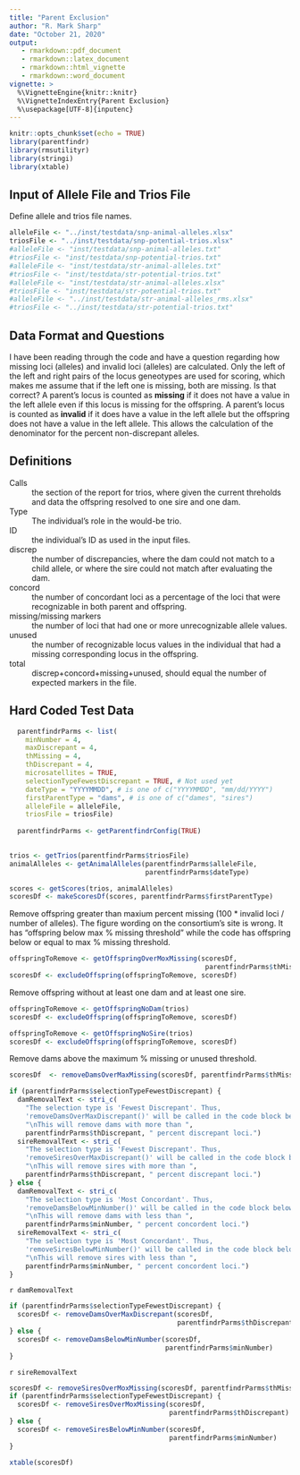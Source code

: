 ```yaml
---
title: "Parent Exclusion"
author: "R. Mark Sharp"
date: "October 21, 2020"
output: 
   - rmarkdown::pdf_document
   - rmarkdown::latex_document
   - rmarkdown::html_vignette
   - rmarkdown::word_document
vignette: >
  %\VignetteEngine{knitr::knitr}
  %\VignetteIndexEntry{Parent Exclusion}
  %\usepackage[UTF-8]{inputenc}
---
```


```r
knitr::opts_chunk$set(echo = TRUE)
library(parentfindr)
library(rmsutilityr)
library(stringi)
library(xtable)

```

## Input of Allele File and Trios File

Define allele and trios file names.

```r
alleleFile <- "../inst/testdata/snp-animal-alleles.xlsx"
triosFile <- "../inst/testdata/snp-potential-trios.xlsx"
#alleleFile <- "inst/testdata/snp-animal-alleles.txt"
#triosFile <- "inst/testdata/snp-potential-trios.txt"
#alleleFile <- "inst/testdata/str-animal-alleles.txt"
#triosFile <- "inst/testdata/str-potential-trios.txt"
#alleleFile <- "inst/testdata/str-animal-alleles.xlsx"
#triosFile <- "inst/testdata/str-potential-trios.txt"
#alleleFile <- "../inst/testdata/str-animal-alleles_rms.xlsx"
#triosFile <- "../inst/testdata/str-potential-trios.txt"

```

## Data Format and Questions

I have been reading through the code and have a question regarding how missing 
loci (alleles) and invalid loci (alleles) are calculated.
Only the left of the left and right pairs of the locus geneotypes are used for 
scoring, which makes me assume that if the left one is missing, 
both are missing. Is that correct?
A parent's locus is counted as __missing__ if it does not have a value in the 
left allele even if this locus is missing for the offspring.
A parent's locus is counted as __invalid__ if it does have a value in the left 
allele but the offspring does not have a value in the left allele.
This allows the calculation of the denominator for the percent non-discrepant 
alleles.

## Definitions

Calls
 : the section of the report for trios, where given the current threholds and 
   data the offspring resolved to one sire and one dam.

Type
 : The individual's role in the would-be trio.
  
ID
 : the individual's ID as used in the input files.
 
discrep
 : the number of discrepancies, where the dam could not match to a child allele,
   or where the sire could not match after evaluating the dam.
 
concord
 : the number of concordant loci as a percentage of the loci that were 
   recognizable in both parent and offspring.

missing/missing markers
 : the number of loci that had one or more unrecognizable allele values.
 
unused
 : the number of recognizable locus values in the individual that had a missing
   corresponding locus in the offspring.
   
total
 : discrep+concord+missing+unused, should equal the number of expected markers 
 in the file.
    

## Hard Coded Test Data

```r
  parentfindrParms <- list(
    minNumber = 4,
    maxDiscrepant = 4,
    thMissing = 4,
    thDiscrepant = 4,
    microsatellites = TRUE,
    selectionTypeFewestDiscrepant = TRUE, # Not used yet
    dateType = "YYYYMMDD", # is one of c("YYYYMMDD", "mm/dd/YYYY")
    firstParentType = "dams", # is one of c("dames", "sires")
    alleleFile = alleleFile,
    triosFile = triosFile)
  
  parentfindrParms <- getParentfindrConfig(TRUE)
  
```



```r
trios <- getTrios(parentfindrParms$triosFile)
animalAlleles <- getAnimalAlleles(parentfindrParms$alleleFile,
                                  parentfindrParms$dateType)

```

```r
scores <- getScores(trios, animalAlleles)
scoresDf <- makeScoresDf(scores, parentfindrParms$firstParentType)

```

Remove offspring greater than maxium percent missing
(100 * invalid loci / number of alleles). 
The figure wording on the consortium's site is wrong. 
It has "offspring below max % missing threshold" while the code
has offspring below or equal to max % missing threshold.

```r
offspringToRemove <- getOffspringOverMoxMissing(scoresDf, 
                                                 parentfindrParms$thMissing)
scoresDf <- excludeOffspring(offspringToRemove, scoresDf)

```

Remove offspring without at least one dam and at least one sire.

```r
offspringToRemove <- getOffspringNoDam(trios)
scoresDf <- excludeOffspring(offspringToRemove, scoresDf)

offspringToRemove <- getOffspringNoSire(trios)
scoresDf <- excludeOffspring(offspringToRemove, scoresDf)

```

Remove dams above the maximum % missing or unused threshold.

```r
scoresDf  <- removeDamsOverMaxMissing(scoresDf, parentfindrParms$thMissing)

```
```r
if (parentfindrParms$selectionTypeFewestDiscrepant) {
  damRemovalText <- stri_c(
    "The selection type is 'Fewest Discrepant'. Thus,
    'removeDamsOverMaxDiscrepant()' will be called in the code block below.\n",
    "\nThis will remove dams with more than ", 
    parentfindrParms$thDiscrepant, " percent discrepant loci.")
  sireRemovalText <- stri_c(
    "The selection type is 'Fewest Discrepant'. Thus,
    'removeSiresOverMaxDiscrepant()' will be called in the code block below.\n",
    "\nThis will remove sires with more than ", 
    parentfindrParms$thDiscrepant, " percent discrepant loci.")
} else {
  damRemovalText <- stri_c(
    "The selection type is 'Most Concordant'. Thus,
    'removeDamsBelowMinNumber()' will be called in the code block below.\n",
    "\nThis will remove dams with less than ", 
    parentfindrParms$minNumber, " percent concordent loci.")
  sireRemovalText <- stri_c(
    "The selection type is 'Most Concordant'. Thus,
    'removeSiresBelowMinNumber()' will be called in the code block below.\n",
    "\nThis will remove sires with less than ", 
    parentfindrParms$minNumber, " percent concordent loci.")
}
```
`r damRemovalText`

```r
if (parentfindrParms$selectionTypeFewestDiscrepant) {
  scoresDf <- removeDamsOverMaxDiscrepant(scoresDf,
                                          parentfindrParms$thDiscrepant)
} else {
  scoresDf <- removeDamsBelowMinNumber(scoresDf,
                                       parentfindrParms$minNumber)
}


```

`r sireRemovalText`

```r
scoresDf <- removeSiresOverMoxMissing(scoresDf, parentfindrParms$thMissing)
if (parentfindrParms$selectionTypeFewestDiscrepant) {
  scoresDf <- removeSiresOverMoxMissing(scoresDf,
                                        parentfindrParms$thDiscrepant)
} else {
  scoresDf <- removeSiresBelowMinNumber(scoresDf,
                                        parentfindrParms$minNumber)
}


```

```r
xtable(scoresDf)

```